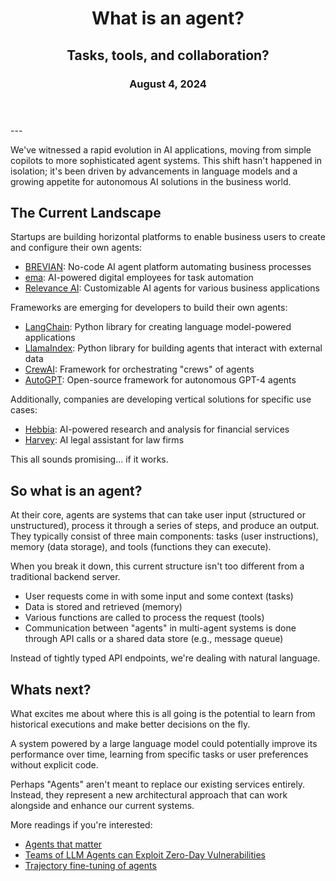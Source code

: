
<header>
    <h1 className="mb-0">What is an agent?</h1>
    <h2 className="mt-2 text-lg font-semibold text-gray-600">Tasks, tools, and collaboration?</h2>
    <h3 className="mt-1 text-sm text-gray-400">August 4, 2024</h3>
</header>
---

We've witnessed a rapid evolution in AI applications, moving from simple copilots to more sophisticated agent systems. This shift hasn't happened in isolation; it's been driven by advancements in language models and a growing appetite for autonomous AI solutions in the business world.

## The Current Landscape
Startups are building horizontal platforms to enable business users to create and configure their own agents:
- [BREVIAN](https://brevian.ai/): No-code AI agent platform automating business processes
- [ema](https://www.ema.co/): AI-powered digital employees for task automation
- [Relevance AI](https://relevanceai.com/): Customizable AI agents for various business applications

Frameworks are emerging for developers to build their own agents:
- [LangChain](https://python.langchain.com/v0.1/docs/modules/agents/): Python library for creating language model-powered applications
- [LlamaIndex](https://docs.llamaindex.ai/en/stable/use_cases/agents/): Python library for building agents that interact with external data
- [CrewAI](https://docs.crewai.com/core-concepts/Agents/): Framework for orchestrating "crews" of agents
- [AutoGPT](https://github.com/Significant-Gravitas/Auto-GPT): Open-source framework for autonomous GPT-4 agents

Additionally, companies are developing vertical solutions for specific use cases:
- [Hebbia](https://www.hebbia.ai/): AI-powered research and analysis for financial services
- [Harvey](https://www.harvey.ai/): AI legal assistant for law firms

This all sounds promising... if it works.

## So what is an agent?

At their core, agents are systems that can take user input (structured or unstructured), process it through a series of steps, and produce an output. They typically consist of three main components: tasks (user instructions), memory (data storage), and tools (functions they can execute).

When you break it down, this current structure isn't too different from a traditional backend server.  
- User requests come in with some input and some context (tasks)
- Data is stored and retrieved (memory)
- Various functions are called to process the request (tools)
- Communication between "agents" in multi-agent systems is done through API calls or a shared data store (e.g., message queue)

Instead of tightly typed API endpoints, we're dealing with natural language.

## Whats next? 

What excites me about where this is all going is the potential to learn from historical executions and make better decisions on the fly. 

A system powered by a large language model could potentially improve its performance over time, learning from specific tasks or user preferences without explicit code.

Perhaps "Agents" aren't meant to replace our existing services entirely. Instead, they represent a new architectural approach that can work alongside and enhance our current systems. 

More readings if you're interested:
- [Agents that matter](https://www.aisnakeoil.com/p/new-paper-ai-agents-that-matter)
- [Teams of LLM Agents can Exploit Zero-Day Vulnerabilities](https://arxiv.org/abs/2406.01637)
- [Trajectory fine-tuning of agents](https://ishaan-bhola.medium.com/agent-instructions-autonomous-ai-agent-trajectory-fine-tuning-6df42625a48a)